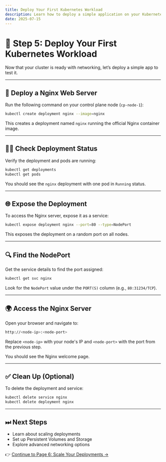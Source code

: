 ```yaml
---
title: Deploy Your First Kubernetes Workload
description: Learn how to deploy a simple application on your Kubernetes cluster.
date: 2025-07-15
---
```


# 🚀 Step 5: Deploy Your First Kubernetes Workload

Now that your cluster is ready with networking, let’s deploy a simple app to test it.

---

## 🧪 Deploy a Nginx Web Server

Run the following command on your control plane node (`cp-node-1`):

```bash
kubectl create deployment nginx --image=nginx
```

This creates a deployment named `nginx` running the official Nginx container image.

---

## 🕵️‍♂️ Check Deployment Status

Verify the deployment and pods are running:

```bash
kubectl get deployments
kubectl get pods
```

You should see the `nginx` deployment with one pod in `Running` status.

---

## 🌐 Expose the Deployment

To access the Nginx server, expose it as a service:

```bash
kubectl expose deployment nginx --port=80 --type=NodePort
```

This exposes the deployment on a random port on all nodes.

---

## 🔍 Find the NodePort

Get the service details to find the port assigned:

```bash
kubectl get svc nginx
```

Look for the `NodePort` value under the `PORT(S)` column (e.g., `80:31234/TCP`).

---

## 🌍 Access the Nginx Server

Open your browser and navigate to:

```bash
http://<node-ip>:<node-port>
```

Replace `<node-ip>` with your node's IP and `<node-port>` with the port from the previous step.

You should see the Nginx welcome page.

---

## ✅ Clean Up (Optional)

To delete the deployment and service:

```bash
kubectl delete service nginx
kubectl delete deployment nginx
```

---

## ⏭ Next Steps

- Learn about scaling deployments
- Set up Persistent Volumes and Storage
- Explore advanced networking options

👉 [Continue to Page 6: Scale Your Deployments →](/kubernetes-setup-on-ubuntu-22.04/08-scaling-updating-deployments)

